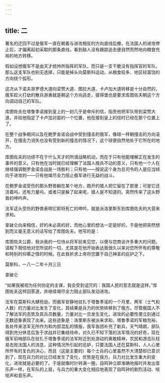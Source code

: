 ```yaml
---
---
---
```

title: 二
---



著名的迂回不过是俄军一直在朝着与进攻相反的方向直线后撤，在法国人的进攻停止后，才偏离起初采取的那条直线，看到敌人没有跟踪追击便自然而然地向粮食充裕的地方转移。

假如设想俄军不是由天才统帅所指挥的军队，而只是一支干脆没有指挥官的军队，那么这支军队也别无选择，只能是掉头向莫斯科运动，从粮食较多、地区较富饶的方向绕个弧形。

这次从下诺夫哥罗德大道向梁赞大道、图拉大道、卡卢加大道转移是十分自然的，俄军趁火打劫的散兵游勇就是朝这个方向逃走，彼得堡也是要求库图佐夫朝这个方向调动自己的军队。

库图佐夫在塔鲁季诺接到皇上的一封几乎是申斥的信，指责他把军队带到梁赞大道，并给他指定了卡卢加对面的一个位置，他在接到皇上的信时已经在那个位置上了。

在整个战争期间以及在鲍罗金诺会战中受到撞击的俄军，像球一样朝撞击的方向滚开，在撞击力消失也没有受到新的撞击的情况下，这个球便自然地处于它所在的地方。

库图佐夫的功绩不在于什么天才的所谓战略机动，而在于只有他能理解正在发生的事件的意义。只有他在当时就已经理解了法国人按兵不动的意义，只有他一个人在继续强调鲍罗金诺会战是一场胜利；只有他——按说这个身为总司令的人是应当倾向于进攻的——只有他竭尽全力阻止俄军进行无益的战斗。

在鲍罗金诺受伤的那头野兽躺在某个地方，跑开的猎人把它留在了那里；可是它还活着吗，还有力量吗，或者只是躲了起来呢，猎人是不知道的。突然传来了这头野兽的呻吟声。

法军这头受伤的野兽表明它即将死亡的呻吟，就是派洛里斯东到库图佐夫的大营来求和。

拿破仑向来相信，好的未必真的好，而他心里的想法一定是好的，于是他把突然想到而又毫无意义的话写给了库图佐夫。他写的是：

库图佐夫公爵，我派我的一位侍从将军前来见您，以便与您商谈许多重大的问题。请殿下相信他对您所说的一切，尤其是在他开始表达我很久以来对您所怀有的尊敬和特别的仰慕之情的时候。在此我祈求上帝将您置于自己神圣的庇护之下。

莫斯科，一八一二年十月三日

拿破仑

“如果我被视为任何协定的主谋，我会受到诅咒的：我国人民的意志就是这样。”库图佐夫这样回答道，并继续竭尽全力阻止部队发动进攻。

法军在莫斯科大肆抢劫，而俄军安静地驻扎于塔鲁季诺的一个月里，两军（士气和人数）的力量对比发生了变化，其结果是兵力的优势转移到了俄方。尽管俄国人不了解法军的态势及其兵员数量，力量对比一旦发生变化，进攻的必要性便立刻通过无数迹象表现了出来。这些迹象是：洛里斯东被派来求和，塔鲁季诺的军粮充裕，各处传来法军无所作为和内部混乱的情报，我军各团补充了新兵，天气晴朗，部队得到充分休息后急于求战并已集结待命，对久已不知下落的法军情况的好奇，现在俄军前哨部队在驻扎于塔鲁季诺的法军附近到处游动的勇敢精神，农民和游击队轻易击败法国人的消息，这种情况所引起的忌妒，只要法国人还在莫斯科，人人心里所怀有的复仇的决心，而且（这是主要的）每个士兵的心里虽然不大清楚却已意识到了，现在兵力的对比已经发生了变化，优势是在我方。兵力对比发生重大的变化，进攻就是必要的了。于是就像时针转满一圈，自鸣钟立即准确地报时并发出音乐声一样，在军队的上层，与兵力的重大变化相应地表现了自鸣钟的剧烈活动、吱吱声和音乐声。